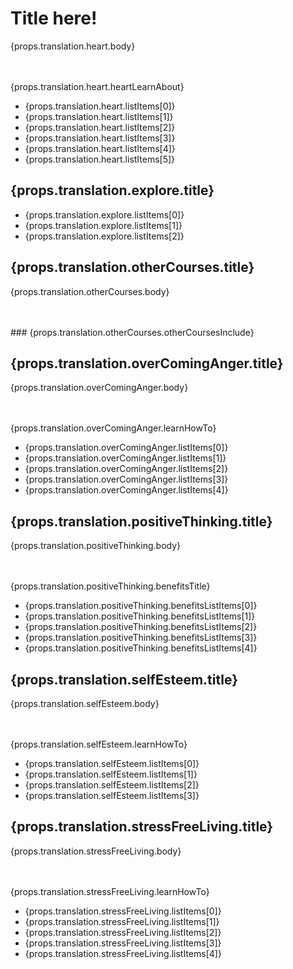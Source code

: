 # Title here!

{props.translation.heart.body}

<br />
<br />
{props.translation.heart.heartLearnAbout}

-   {props.translation.heart.listItems[0]}
-   {props.translation.heart.listItems[1]}
-   {props.translation.heart.listItems[2]}
-   {props.translation.heart.listItems[3]}
-   {props.translation.heart.listItems[4]}
-   {props.translation.heart.listItems[5]}

## {props.translation.explore.title}

-   {props.translation.explore.listItems[0]}
-   {props.translation.explore.listItems[1]}
-   {props.translation.explore.listItems[2]}

## {props.translation.otherCourses.title}

{props.translation.otherCourses.body}

<br />
<br />
### {props.translation.otherCourses.otherCoursesInclude}

## {props.translation.overComingAnger.title}

{props.translation.overComingAnger.body}

<br />
<br />
{props.translation.overComingAnger.learnHowTo}

-   {props.translation.overComingAnger.listItems[0]}
-   {props.translation.overComingAnger.listItems[1]}
-   {props.translation.overComingAnger.listItems[2]}
-   {props.translation.overComingAnger.listItems[3]}
-   {props.translation.overComingAnger.listItems[4]}

## {props.translation.positiveThinking.title}

{props.translation.positiveThinking.body}

<br />
<br />
{props.translation.positiveThinking.benefitsTitle}

-   {props.translation.positiveThinking.benefitsListItems[0]}
-   {props.translation.positiveThinking.benefitsListItems[1]}
-   {props.translation.positiveThinking.benefitsListItems[2]}
-   {props.translation.positiveThinking.benefitsListItems[3]}
-   {props.translation.positiveThinking.benefitsListItems[4]}

## {props.translation.selfEsteem.title}

{props.translation.selfEsteem.body}

<br />
<br />
{props.translation.selfEsteem.learnHowTo}

-   {props.translation.selfEsteem.listItems[0]}
-   {props.translation.selfEsteem.listItems[1]}
-   {props.translation.selfEsteem.listItems[2]}
-   {props.translation.selfEsteem.listItems[3]}

## {props.translation.stressFreeLiving.title}

{props.translation.stressFreeLiving.body}

<br />
<br />
{props.translation.stressFreeLiving.learnHowTo}

-   {props.translation.stressFreeLiving.listItems[0]}
-   {props.translation.stressFreeLiving.listItems[1]}
-   {props.translation.stressFreeLiving.listItems[2]}
-   {props.translation.stressFreeLiving.listItems[3]}
-   {props.translation.stressFreeLiving.listItems[4]}
